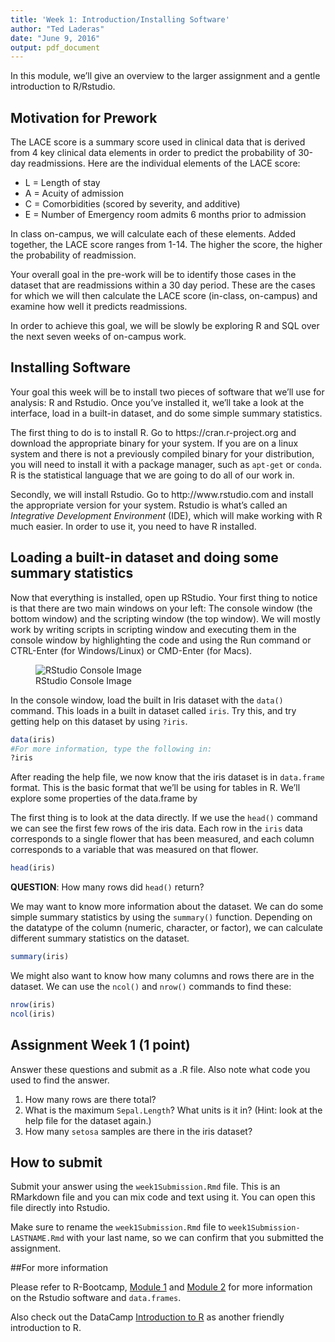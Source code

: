 ```yaml
---
title: 'Week 1: Introduction/Installing Software'
author: "Ted Laderas"
date: "June 9, 2016"
output: pdf_document
---
```


In this module, we'll give an overview to the larger assignment and a gentle introduction to R/Rstudio.

## Motivation for Prework

The LACE score is a summary score used in clinical data that is derived from 4 key clinical data elements in order to predict the probability of 30-day readmissions. Here are the individual elements of the LACE score:

* L = Length of stay
* A = Acuity of admission
* C = Comorbidities (scored by severity, and additive)
* E = Number of Emergency room admits 6 months prior to admission

In class on-campus, we will calculate each of these elements. Added together, the LACE score ranges from 1-14. The higher the score, the higher the probability of readmission.

Your overall goal in the pre-work will be to identify those cases in the dataset that are readmissions within a 30 day period. These are the cases for which we will then calculate the LACE score (in-class, on-campus) and examine how well it predicts readmissions.

In order to achieve this goal, we will be slowly be exploring R and SQL over the next seven weeks of on-campus work.

## Installing Software

Your goal this week will be to install two pieces of software that we'll use for analysis: R and Rstudio. Once you've installed it, we'll take a look at the interface, load in a built-in dataset, and do some simple summary statistics.

The first thing to do is to install R. Go to https://cran.r-project.org and download the appropriate binary for your system. If you are on a linux system and there is not a previously compiled binary for your distribution, you will need to install it with a package manager, such as `apt-get` or `conda`. R is the statistical language that we are going to do all of our work in. 

Secondly, we will install Rstudio. Go to http://www.rstudio.com and install the appropriate version for your system. Rstudio is what's called an *Integrative Development Environment* (IDE), which will make working with R much easier. In order to use it, you need to have R installed.

## Loading a built-in dataset and doing some summary statistics

Now that everything is installed, open up RStudio. Your first thing to notice is that there are two main windows on your left: The console window (the bottom window) and the scripting window (the top window). We will mostly work by writing scripts in scripting window and executing them in the console window by highlighting the code and using the Run command or CTRL-Enter (for Windows/Linux) or CMD-Enter (for Macs).

![RStudio Console Image](image/consolewindow.jpg)

In the console window, load the built in Iris dataset with the `data()` command. This loads in a built in dataset called `iris`. Try this, and try getting help on this dataset by using `?iris`.

```r
data(iris)
#For more information, type the following in:
?iris
```

After reading the help file, we now know that the iris dataset is in `data.frame` format. This is the basic format that we'll be using for tables in R. We'll explore some properties of the data.frame by 

The first thing is to look at the data directly. If we use the `head()` command we can see the first few rows of the iris data. Each row in the `iris` data corresponds to a single flower that has been measured, and each column corresponds to a variable that was measured on that flower. 

```r
head(iris)
```

**QUESTION**: How many rows did `head()` return? 

We may want to know more information about the dataset. We can do some simple summary statistics by using the `summary()` function. Depending on the datatype of the column (numeric, character, or factor), we can calculate different summary statistics on the dataset. 

```r
summary(iris)
```

We might also want to know how many columns and rows there are in the dataset. We can use the `ncol()` and `nrow()` commands to find these:

```r
nrow(iris)
ncol(iris)
```

## Assignment Week 1 (1 point)

Answer these questions and submit as a .R file. Also note what code you used to find the answer.

1) How many rows are there total?
2) What is the maximum `Sepal.Length`? What units is it in? (Hint: look at the help file for the dataset again.)
3) How many `setosa` samples are there in the iris dataset? 

## How to submit

Submit your answer using the `week1Submission.Rmd` file. This is an RMarkdown file and you can mix code and text using it. You can open this file directly into Rstudio. 

Make sure to rename the `week1Submission.Rmd` file to `week1Submission-LASTNAME.Rmd` with your last name, so we can confirm that you submitted the assignment.

##For more information

Please refer to R-Bootcamp, [Module 1](https://github.com/laderast/r-bootcamp/tree/master/module1) and [Module 2](https://github.com/laderast/r-bootcamp/tree/master/module2) for more information on the Rstudio software and `data.frames`.

Also check out the DataCamp [Introduction to R](https://www.datacamp.com/courses/free-introduction-to-r) as another friendly introduction to R.
